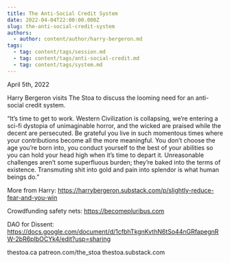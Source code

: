 ```yaml
---
title: The Anti-Social Credit System
date: 2022-04-04T22:00:00.000Z
slug: the-anti-social-credit-system
authors:
  - author: content/author/harry-bergeron.md
tags:
  - tag: content/tags/session.md
  - tag: content/tags/anti-social-credit.md
  - tag: content/tags/system.md
---
```


April 5th, 2022

Harry Bergeron visits The Stoa to discuss the looming need for an anti-social credit system.

“It’s time to get to work. Western Civilization is collapsing, we’re entering a sci-fi dystopia of unimaginable horror, and the wicked are praised while the decent are persecuted. Be grateful you live in such momentous times where your contributions become all the more meaningful. You don’t choose the age you’re born into, you conduct yourself to the best of your abilities so you can hold your head high when it’s time to depart it. Unreasonable challenges aren’t some superfluous burden; they’re baked into the terms of existence. Transmuting shit into gold and pain into splendor is what human beings do.”

More from Harry: https://harrybergeron.substack.com/p/slightly-reduce-fear-and-you-win

Crowdfunding safety nets: https://becomepluribus.com

DAO for Dissent: https://docs.google.com/document/d/1cfbhTkgnKvthN6tSo44nGRfapegnRW-2bR6pIbOCYk4/edit?usp=sharing

thestoa.ca
patreon.com/the_stoa
thestoa.substack.com
